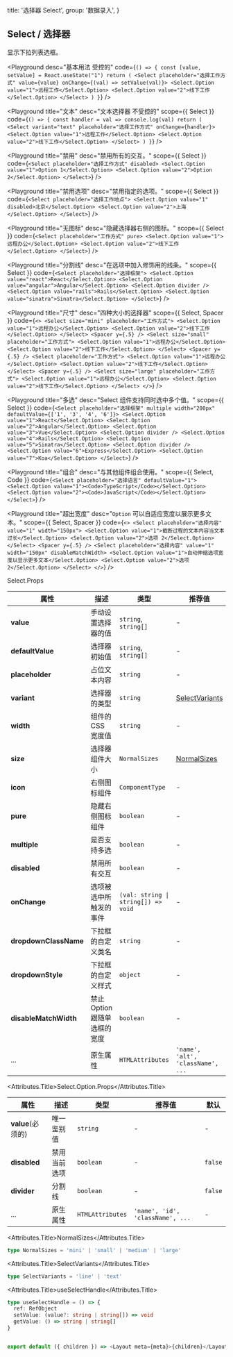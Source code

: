 
  title: '选择器 Select',
  group: '数据录入',
}

## Select / 选择器

显示下拉列表选框。

<Playground
  desc="基本用法 受控的"
  code={`
() => {
   const [value, setValue] = React.useState("1")
  return (
    <Select placeholder="选择工作方式" value={value} onChange={(val) => setValue(val)}>
      <Select.Option value="1">远程工作</Select.Option>
      <Select.Option value="2">线下工作</Select.Option>
    </Select>
  )
}
`}
/>

<Playground
  title="文本"
  desc="文本选择器 不受控的"
  scope={{ Select }}
  code={`
() => {
  const handler = val => console.log(val)
  return (
    <Select variant="text" placeholder="选择工作方式" onChange={handler}>
      <Select.Option value="1">远程工作</Select.Option>
      <Select.Option value="2">线下工作</Select.Option>
    </Select>
  )
}
`}
/>

<Playground
  title="禁用"
  desc="禁用所有的交互。"
  scope={{ Select }}
  code={`
<Select placeholder="选择工作方式" disabled>
  <Select.Option value="1">Option 1</Select.Option>
  <Select.Option value="2">Option 2</Select.Option>
</Select>
`}
/>

<Playground
  title="禁用选项"
  desc="禁用指定的选项。"
  scope={{ Select }}
  code={`
<Select placeholder="选择工作地点">
  <Select.Option value="1" disabled>北京</Select.Option>
  <Select.Option value="2">上海</Select.Option>
</Select>
`}
/>

<Playground
  title="无图标"
  desc="隐藏选择器右侧的图标。"
  scope={{ Select }}
  code={`
<Select placeholder="工作方式" pure>
  <Select.Option value="1">远程办公</Select.Option>
  <Select.Option value="2">线下工作</Select.Option>
</Select>
`}
/>

<Playground
  title="分割线"
  desc="在选项中加入修饰用的线条。"
  scope={{ Select }}
  code={`
<Select placeholder="选择框架">
  <Select.Option value="react">React</Select.Option>
  <Select.Option value="angular">Angular</Select.Option>
  <Select.Option divider />
  <Select.Option value="rails">Rails</Select.Option>
  <Select.Option value="sinatra">Sinatra</Select.Option>
</Select>
`}
/>

<Playground
  title="尺寸"
  desc="四种大小的选择器"
  scope={{ Select, Spacer }}
  code={`
<>
  <Select size="mini" placeholder="工作方式">
    <Select.Option value="1">远程办公</Select.Option>
    <Select.Option value="2">线下工作</Select.Option>
  </Select>
  <Spacer y={.5} />
  <Select size="small" placeholder="工作方式">
    <Select.Option value="1">远程办公</Select.Option>
    <Select.Option value="2">线下工作</Select.Option>
  </Select>
  <Spacer y={.5} />
  <Select placeholder="工作方式">
    <Select.Option value="1">远程办公</Select.Option>
    <Select.Option value="2">线下工作</Select.Option>
  </Select>
  <Spacer y={.5} />
  <Select size="large" placeholder="工作方式">
    <Select.Option value="1">远程办公</Select.Option>
    <Select.Option value="2">线下工作</Select.Option>
  </Select>
</>
`}
/>


<Playground
  title="多选"
  desc="Select 组件支持同时选中多个值。"
  scope={{ Select }}
  code={`
<Select placeholder="选择框架" multiple width="200px" defaultValue={['1', '3', '4', '6']}>
  <Select.Option value="1">React</Select.Option>
  <Select.Option value="2">Angular</Select.Option>
  <Select.Option value="3">Vue</Select.Option>
  <Select.Option divider />
  <Select.Option value="4">Rails</Select.Option>
  <Select.Option value="5">Sinatra</Select.Option>
  <Select.Option divider />
  <Select.Option value="6">Express</Select.Option>
  <Select.Option value="7">Koa</Select.Option>
</Select>
`}
/>

<Playground
  title="组合"
  desc="与其他组件组合使用。"
  scope={{ Select, Code }}
  code={`
<Select placeholder="选择语言" defaultValue="1">
  <Select.Option value="1"><Code>TypeScript</Code></Select.Option>
  <Select.Option value="2"><Code>JavaScript</Code></Select.Option>
</Select>
`}
/>

<Playground
  title="超出宽度"
  desc="`Option` 可以自适应宽度以展示更多文本。"
  scope={{ Select, Spacer }}
  code={`
<>
  <Select placeholder="选择内容" value="1" width="150px">
    <Select.Option value="1">截断过程的文本内容当文本过长</Select.Option>
    <Select.Option value="2">选项 2</Select.Option>
  </Select>
  <Spacer y={.5} />
  <Select placeholder="选择内容" value="1" width="150px" disableMatchWidth>
    <Select.Option value="1">自动伸缩选项宽度以显示更多文本</Select.Option>
    <Select.Option value="2">选项 2</Select.Option>
  </Select>
</>
`}
/>

<Attributes edit="/pages/zh-cn/components/select.mdx">
<Attributes.Title>Select.Props</Attributes.Title>

| 属性                  | 描述                         | 类型                                                | 推荐值                            | 默认            |
| --------------------- | ---------------------------- | --------------------------------------------------- | --------------------------------- | --------------- |
| **value**             | 手动设置选择器的值              | `string`, `string[]`                                | -                                 | -               |
| **defaultValue**      | 选择器初始值                   | `string`, `string[]`                                | -                                 | -               |
| **placeholder**       | 占位文本内容                   | `string`                                            | -                                 | -               |
| **variant**           | 选择器的类型                   | `string`                                            | [SelectVariants](#selectvariants) | `line`          |
| **width**             | 组件的 CSS 宽度值              | `string`                                            | -                                 | `initial`       |
| **size**              | 选择器组件大小                 | `NormalSizes`                                       | [NormalSizes](#normalsizes)       | `medium`        |
| **icon**              | 右侧图标组件                   | `ComponentType`                                     | -                                 | `SVG Component` |
| **pure**              | 隐藏右侧图标组件                | `boolean`                                           | -                                 | `false`         |
| **multiple**          | 是否支持多选                   | `boolean`                                           | -                                 | `false`         |
| **disabled**          | 禁用所有交互                   | `boolean`                                           | -                                 | `false`         |
| **onChange**          | 选项被选中所触发的事件           | <Code>(val: string &#124; string[]) => void </Code> | -                                 | -               |
| **dropdownClassName** | 下拉框的自定义类名              | `string`                                            | -                                 | -               |
| **dropdownStyle**     | 下拉框的自定义样式              | `object`                                            | -                                 | -               |
| **disableMatchWidth** | 禁止 Option 跟随单选框的宽度    | `boolean`                                           | -                                 | `false`         |
| ...                   | 原生属性                      | `HTMLAttributes`                                    | `'name', 'alt', 'className', ...` | -               |

<Attributes.Title>Select.Option.Props</Attributes.Title>

| 属性               | 描述          | 类型              | 推荐值                            | 默认     |
| ----------------- | ------------- | ---------------- | -------------------------------- | ------- |
| **value**(必须的)  | 唯一鉴别值      | `string`         | -                                | -       |
| **disabled**      | 禁用当前选项    | `boolean`        | -                                | `false` |
| **divider**       | 分割线         | `boolean`        | -                                | `false` |
| ...               | 原生属性       | `HTMLAttributes` | `'name', 'id', 'className', ...` | -       |

<Attributes.Title>NormalSizes</Attributes.Title>

```ts
type NormalSizes = 'mini' | 'small' | 'medium' | 'large'
```


<Attributes.Title>SelectVariants</Attributes.Title>

```ts
type SelectVariants = 'line' | 'text'
```

</Attributes>

<Attributes.Title>useSelectHandle</Attributes.Title>
```ts
type useSelectHandle = () => {
  ref: RefObject
  setValue: (value?: string | string[]) => void
  getValue: () => string | string[]
}


export default ({ children }) => <Layout meta={meta}>{children}</Layout>
